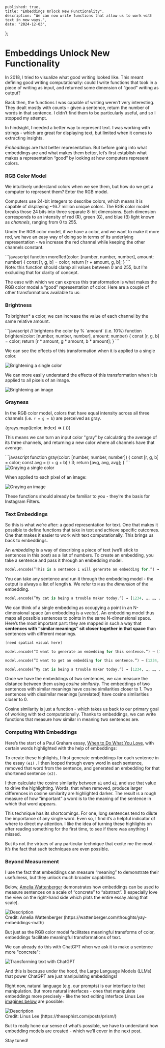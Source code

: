 


    published: true,
    title: "Embeddings Unlock New Functionality",
    description: "We can now write functions that allow us to work with text in new ways.",
    date: "2024-12-03",
};


# Embeddings Unlock New Functionality

In 2018, I tried to visualize what good writing looked like. This meant defining good writing computationally: could I write functions that took in a piece of writing as input, and returned some dimension of “good” writing as output? 

Back then, the functions I was capable of writing weren’t very interesting. They dealt mostly with counts - given a sentence, return the number of words in that sentence. I didn’t find them to be particularly useful, and so I stopped my attempt. 

In hindsight, I needed a better way to represent text. I was working with strings - which are great for displaying text, but limited when it comes to extracting insights. 

*Embeddings* are that better representation. But before going into what embeddings are and what makes them better, let’s first establish what makes a representation “good” by looking at how computers represent colors.

### RGB Color Model

We intuitively understand colors when we see them, but how do we get a computer to represent them? Enter the RGB model.

Computers use 24-bit integers to describe colors, which means it is capable of displaying ~16.7 million unique colors. The RGB color model breaks those 24 bits into three separate 8-bit dimensions. Each dimension corresponds to an intensity of red (R), green (G), and blue (B) light known as *channels*, ranging from 0 to 255. 


Under the RGB color model, if we have a color, and we want to make it more red, we have an easy way of doing so in terms of its underlying representation - we increase the red channel while keeping the other channels constant. 

<div className="my-12">
<div className="flex justify-center">
```javascript
function moreRed(color: [number, number, number], amount: number) {
	const [r, g, b] = color;
	return [r + amount, g, b];
}
```
</div>
<figcaption className="mt-8 text-center text-sm text-gray-500">Note: this function should clamp all values between 0 and 255, but I’m excluding that for clarity of concept.</figcaption>
</div>

The ease with which we can express this transformation is what makes the RGB color model a “good” representation of color. Here are a couple of other transformations available to us:

### Brightness

To brighten* a color, we can increase the value of each channel by the same relative amount. 

<div className="flex justify-center my-12">
```javascript
// brightens the color by % `amount` (i.e. 10%)
function brighten(color: [number, number, number], amount: number) {
	const [r, g, b] = color;
	return [r * amount, g * amount, b * amount];
}
```
</div>

We can see the effects of this transformation when it is applied to a single color.

<div className="flex justify-center w-5/6 my-12 px-12 mx-auto">
  <Image src={BrightenSingle} alt="Brightening a single color"  />
</div>

We can more easily understand the effects of this transformation when it is applied to all pixels of an image. 

<div className="flex justify-center w-5/6 my-12 px-12 mx-auto">
  <Image src={Brighten} alt="Brightening an image"  />
</div>

### Grayness

In the RGB color model, colors that have equal intensity across all three channels (i.e. `r = g = b`) are perceived as gray. 

<div className="flex gap-8 justify-center my-8 py-4 rounded-sm">
{grays.map((color, index) => (
 <ColorSwatch rgb={color} key={index} />
))}
</div>

This means we can turn an input color "gray" by calculating the average of its three channels, and returning a new color where all channels have that average. 

<div className="flex justify-center my-12">
```javascript
function gray(color: [number, number, number]) {
	const [r, g, b] = color;
    const avg = (r + g + b) / 3;
	return [avg, avg, avg];
}
```
</div>

<div className="my-12 px-12 w-5/6 mx-auto">
  <Image src={GraySingle} alt="Graying a single color"  />
</div>

When applied to each pixel of an image:

<div className="flex justify-center w-5/6 my-12 px-12 mx-auto">
  <Image src={Gray} alt="Graying an image"  />
</div>

These functions should already be familiar to you - they’re the basis for Instagram Filters.

### Text Embeddings

So this is what we’re after: a good representation for text. One that makes it possible to define functions that take in text and achieve specific outcomes. One that makes it easier to work with text computationally. This brings us back to embeddings.

An *embedding* is a way of describing a piece of text (we’ll stick to sentences in this post) as a list of numbers. To create an embedding, you take a sentence and pass it through an embedding model. 

```python
model.encode(”This is a sentence I will generate an embedding for.”) → [1234, …, …, …]
```

You can take any sentence and run it through the embedding model - the output is always a list of length `N`. We refer to `N` as the *dimension* of the embedding. 


```python
model.encode(”My cat is being a trouble maker today.”) → [1234, …, …, …]
```

We can think of a single embedding as occupying a point in an N-dimensional space (an embedding is a *vector*). An embedding model thus maps all possible sentences to points in the same N-dimensional space. Here’s the most important part: they are mapped in such a way that **sentences with “similar meanings” sit closer together in that space** than sentences with different meanings.

```python
[need spatial visual here]

model.encode(”I want to generate an embedding for this sentence.”) → [1234, …, …, …]

model.encode(”I want to get an embedding for this sentence.”) → [1234, …, …, …]

model.encode(”My cat is being a trouble maker today.”) → [1234, …, …, …]
```

Once we have the embeddings of two sentences, we can measure the distance between them using *cosine similarity*. The embeddings of two sentences with similar meanings have cosine similarities closer to 1. Two sentences with dissimilar meanings [unrelated] have cosine similarities closer to 0. 

Cosine similarity is just a function - which takes us back to our primary goal of working with text computationally. Thanks to embeddings, we can write functions that measure how similar in meaning two sentences are.

### Computing With Embeddings

Here’s the start of a Paul Graham essay, [When to Do What You Love](https://www.paulgraham.com/when.html), with certain words highlighted with the help of embeddings:

<div className="m-8">
    <RemoveWord words={pg_remove_words_results} />
</div>

To create these highlights, I first generate embeddings for each sentence in the essay `(e1)` . I then looped through every word in each sentence, removed that word from the sentence, and generated an embedding for that shortened sentence `(e2)`.

I then calculate the cosine similarity between `e1` and `e2`, and use that value to drive the highlighting. Words, that when removed, produce larger differences in cosine similarity are highlighted darker. The result is a rough measure of how “important” a word is to the meaning of the sentence in which that word appears. 

This technique has its shortcomings. For one, long sentences tend to dilute the importance of any single word. Even so, I find it’s a helpful indicator of where to direct my attention. I like the idea of turning these highlights on after reading something for the first time, to see if there was anything I missed. 

But its not the virtues of any particular technique that excite me the most - it’s the fact that such techniques are even possible.


### Beyond Measurement

I use the fact that embeddings can measure “meaning” to demonstrate their usefulness, but they unlock much broader capabilities. 

Below, [Amelia Wattenberger](https://wattenberger.com/thoughts/yay-embeddings-math) demonstrates how embeddings can be used to measure sentences on a scale of “concrete” to “abstract”. (I <span className="italic">especially love</span> the view on the right-hand side which plots the entire essay along that scale).

<div className="my-24">
<div className="flex justify-center">
  <Image 
    src={Wattenberger} 
    alt="Description" 
    />
</div>
<figcaption className="mt-4 text-center text-sm text-gray-500">Credit: Amelia Wattenberger (https://wattenberger.com/thoughts/yay-embeddings-math)</figcaption>
</div>

But just as the RGB color model facilitates meaningful transforms of color, embeddings facilitate meaningful transformations of text. 



We can already do this with ChatGPT when we ask it to make a sentence more "concrete":

<div className="flex justify-center my-24">
<Image 
    src={ChatGPT} 
    alt="Transforming text with ChatGPT" 
    />
</div>


And this is because under the hood, the Large Language Models (LLMs) that power ChatGPT are just manipulating embeddings!

Right now, natural language (e.g. our prompts) is our interface to that manipulation. But more natural interfaces - ones that manipulate embeddings more precisely - like the text editing interface Linus Lee [imagines below](https://thesephist.com/posts/prism/) are possible:

<div className="my-24">
<div className="flex justify-center">
  <Image 
    src={Prism} 
    alt="Description" 
    height={500}
    />
</div>
<figcaption className="mt-4 text-center text-sm text-gray-500">Credit: Linus Lee (https://thesephist.com/posts/prism/)</figcaption>
</div>


But to really hone our sense of what’s possible, we have to understand how embedding models are created - which we’ll cover in the next post.


Stay tuned!